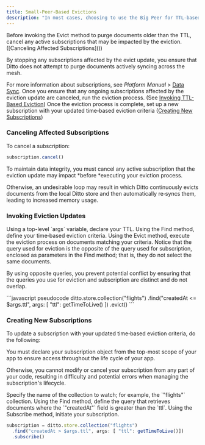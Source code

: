 ```yaml
---
title: Small-Peer-Based Evictions
description: "In most cases, choosing to use the Big Peer for TTL-based eviction management is ideal; however, in select scenarios where concerns like data availability, integrity, privacy, and security require local management, opting for the Small Peer local management approach may be the better choice."
---
```


<Steps>
  <Step>
Before invoking the Evict method to purge documents older than the TTL, cancel any active subscriptions that may be impacted by the eviction. ([Canceling Affected Subscriptions]())

By stopping any subscriptions affected by the evict update, you ensure that Ditto does not attempt to purge documents actively syncing across the mesh.


For more information about subscriptions, see *Platform Manual* > [Data Sync]().
  </Step>
  <Step>
Once you ensure that any ongoing subscriptions affected by the eviction update are canceled, run the eviction process. (See [Invoking TTL-Based Eviction]())
  </Step>
  <Step>
Once the eviction process is complete, set up a new subscription with your updated time‑based eviction criteria ([Creating New Subscriptions]())
  </Step>
</Steps>

### Canceling Affected Subscriptions

To cancel a subscription:

```javascript pseudocode
subscription.cancel()
```

<Warning>
  To maintain data integrity, you must cancel any active subscription that the eviction update may impact *before *executing your eviction process.

Otherwise, an undesirable loop may result in which Ditto continuously evicts documents from the local Ditto store and then automatically re‑syncs them, leading to increased memory usage.

</Warning>

### Invoking Eviction Updates

<Steps>
  <Step>
  Using a top-level `args` variable, declare your TTL.
  </Step>
  <Step>
  Using the Find method, define your time‑based eviction criteria.
  </Step>
  <Step>
Using the Evict method, execute the eviction process on documents matching your criteria.


<Warning>
Notice that the query used for eviction is the opposite of the query used for subscription, enclosed as parameters in the Find method; that is, they do not select the same documents.

By using opposite queries, you prevent potential conflict by ensuring that the queries you use for eviction and subscription are distinct and do not overlap.

</Warning>
```javascript pseudocode
ditto.store.collection("flights")
  .find("createdAt <= $args.ttl", args: [ "ttl": getTimeToLive() ])
  .evict()
```
  </Step>
</Steps>

### Creating New Subscriptions

To update a subscription with your updated time‑based eviction criteria, do the following:


<Warning>
  You must declare your subscription object from the top-most scope of your app to ensure access throughout the life cycle of your app.

Otherwise, you cannot modify or cancel your subscription from any part of your code, resulting in difficulty and potential errors when managing the subscription's lifecycle.

</Warning>

<Steps>
  <Step>
  Specify the name of the collection to watch; for example, the `"flights"` collection.
  </Step>
  <Step>
Using the Find method, define the query that retrieves documents where the `"createdAt"` field is greater than the `ttl`.

  </Step>
  <Step>
Using the Subscribe method, initiate your subscription.

```javascript pseudocode
subscription = ditto.store.collection("flights")
  .find("createdAt > $args.ttl", args: [ "ttl": getTimeToLive()])
  .subscribe()
```
  </Step>
</Steps>
